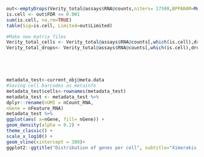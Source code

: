```r
out<-emptyDrops(Verity_total@assays$RNA@counts,niters= 17500,BPPARAM=MulticoreParam())
is.cell <- out$FDR <= 0.001
sum(is.cell, na.rm=TRUE)
table(Sig=is.cell, Limited=out$Limited)

#Make new matrix files
Verity_total_cells <- Verity_total@assays$RNA@counts[,which(is.cell),drop=FALSE]
Verity_total_drops<- Verity_total@assays$RNA@counts[,which(is.cell),drop=TRUE]





metadata_test<-current_obj@meta.data
#Saving cell barcodes as metainfo
metadata_test$cells<-rownames(metadata_test)
metadata_test <- metadata_test %>%
dplyr::rename(nUMI = nCount_RNA,
nGene = nFeature_RNA)
metadata_test %>%
ggplot(aes( x=nGene, fill= nGene)) +
geom_density(alpha = 0.2) +
theme_classic() +
scale_x_log10() +
geom_vline(xintercept = 300)+
ggplot2::ggtitle("Distribution of genes per cell", subtitle="Ximerakis, filtered to minimum 20 genes")
```


